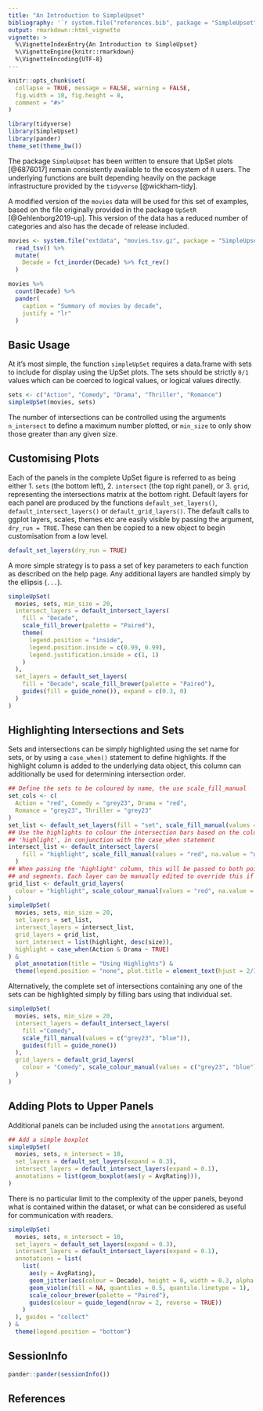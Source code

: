 ```yaml
---
title: "An Introduction to SimpleUpset"
bibliography: '`r system.file("references.bib", package = "SimpleUpset")`'
output: rmarkdown::html_vignette
vignette: >
  %\VignetteIndexEntry{An Introduction to SimpleUpset}
  %\VignetteEngine{knitr::rmarkdown}
  %\VignetteEncoding{UTF-8}
---
```


```r
knitr::opts_chunk$set(
  collapse = TRUE, message = FALSE, warning = FALSE,
  fig.width = 10, fig.height = 8,
  comment = "#>"
)
```

```r
library(tidyverse)
library(SimpleUpset)
library(pander)
theme_set(theme_bw())
```

The package `SimpleUpset` has been written to ensure that UpSet plots [@6876017] 
remain consistently available to the ecosystem of `R` users.
The underlying functions are built depending heavily on the package infrastructure
provided by the `tidyverse` [@wickham-tidy].

A modified version of the `movies` data will be used for this set of examples, 
based on the file originally provided in the package `UpSetR` [@Gehlenborg2019-up].
This version of the data has a reduced number of categories and also has the 
decade of release included.

```r
movies <- system.file("extdata", "movies.tsv.gz", package = "SimpleUpset") %>%
  read_tsv() %>%
  mutate(
    Decade = fct_inorder(Decade) %>% fct_rev()
  )
```

```r
movies %>% 
  count(Decade) %>% 
  pander(
    caption = "Summary of movies by decade",
    justify = "lr"
  )
```

## Basic Usage

At it's most simple, the function `simpleUpSet` requires a data.frame with sets
to include for display using the UpSet plots.
The sets should be strictly `0/1` values which can be coerced to logical values, or logical values directly.

```r
sets <- c("Action", "Comedy", "Drama", "Thriller", "Romance")
simpleUpSet(movies, sets)
```

The number of intersections can be controlled using the arguments `n_intersect` 
to define a maximum number plotted, or `min_size` to only show those greater 
than any given size.

## Customising Plots

Each of the panels in the complete UpSet figure is referred to as being either 
1. `sets` (the bottom left), 2. `intersect` (the top right panel), or 3. `grid`, 
representing the intersections matrix at the bottom right.
Default layers for each panel are produced by the functions 
`default_set_layers()`, `default_intersect_layers()` or `default_grid_layers()`.
The default calls to ggplot layers, scales, themes etc are easily visible by 
passing the argument, `dry_run = TRUE`.
These can then be copied to a new object to begin customisation from a low level.

```r
default_set_layers(dry_run = TRUE)
```

A more simple strategy is to pass a set of key parameters to each function as
described on the help page.
Any additional layers are handled simply by the ellipsis (`...`).

```r
simpleUpSet(
  movies, sets, min_size = 20,
  intersect_layers = default_intersect_layers(
    fill = "Decade",
    scale_fill_brewer(palette = "Paired"),
    theme(
      legend.position = "inside",
      legend.position.inside = c(0.99, 0.99),
      legend.justification.inside = c(1, 1)
    )
  ),
  set_layers = default_set_layers(
    fill = "Decade", scale_fill_brewer(palette = "Paired"),
    guides(fill = guide_none()), expand = c(0.3, 0)
  )
)
```

## Highlighting Intersections and Sets

Sets and intersections can be simply highlighted using the set name for sets, 
or by using a `case_when()` statement to define highlights.
If the highlight column is added to the underlying data object, this column can
additionally be used for determining intersection order.

```r
## Define the sets to be coloured by name, the use scale_fill_manual
set_cols <- c(
  Action = "red", Comedy = "grey23", Drama = "red", 
  Romance = "grey23", Thriller = "grey23"
)
set_list <- default_set_layers(fill = "set", scale_fill_manual(values = set_cols))
## Use the highlights to colour the intersection bars based on the column 
## 'highlight', in conjunction with the case_when statement
intersect_list <- default_intersect_layers(
    fill = "highlight", scale_fill_manual(values = "red", na.value = "grey23")
  )
## When passing the 'highlight' column, this will be passed to both points
## and segments. Each layer can be manually edited to override this if preferred
grid_list <- default_grid_layers(
  colour = "highlight", scale_colour_manual(values = "red", na.value = "grey23")
)
simpleUpSet(
  movies, sets, min_size = 20,
  set_layers = set_list,
  intersect_layers = intersect_list,
  grid_layers = grid_list,
  sort_intersect = list(highlight, desc(size)),
  highlight = case_when(Action & Drama ~ TRUE)
) &
  plot_annotation(title = "Using Highlights") &
  theme(legend.position = "none", plot.title = element_text(hjust = 2/3))
```

Alternatively, the complete set of intersections containing any one of the sets 
can be highlighted simply by filling bars using that individual set.

```r
simpleUpSet(
  movies, sets, min_size = 20, 
  intersect_layers = default_intersect_layers(
    fill ="Comedy", 
    scale_fill_manual(values = c("grey23", "blue")), 
    guides(fill = guide_none())
  ),
  grid_layers = default_grid_layers(
    colour = "Comedy", scale_colour_manual(values = c("grey23", "blue"))
  )
)
```



## Adding Plots to Upper Panels

Additional panels can be included using the `annotations` argument.

```r
## Add a simple boxplot
simpleUpSet(
  movies, sets, n_intersect = 10,
  set_layers = default_set_layers(expand = 0.3),
  intersect_layers = default_intersect_layers(expand = 0.1),
  annotations = list(geom_boxplot(aes(y = AvgRating))),
)
```

There is no particular limit to the complexity of the upper panels, beyond what
is contained within the dataset, or what can be considered as useful for 
communication with readers.

```r
simpleUpSet(
  movies, sets, n_intersect = 10,
  set_layers = default_set_layers(expand = 0.3),
  intersect_layers = default_intersect_layers(expand = 0.1),
  annotations = list(
    list(
      aes(y = AvgRating),
      geom_jitter(aes(colour = Decade), height = 0, width = 0.3, alpha = 0.5),
      geom_violin(fill = NA, quantiles = 0.5, quantile.linetype = 1),
      scale_colour_brewer(palette = "Paired"),
      guides(colour = guide_legend(nrow = 2, reverse = TRUE))
    )
  ), guides = "collect"
) &
  theme(legend.position = "bottom")
```


## SessionInfo

```r
pander::pander(sessionInfo())
```


## References
